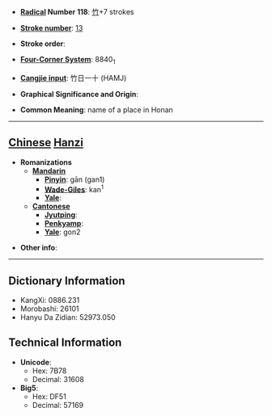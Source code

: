 * '''[[Wiktionary:Chinese radical index| Radical]] Number 118''': [[Wiktionary:Chinese radical index 竹|竹]]+7 strokes

* '''[[Wiktionary:Chinese total strokes index|Stroke number]]''': [[Wiktionary:Chinese total strokes index 13|13]]

* '''Stroke order''': 

* '''[[Wiktionary:Chinese four corner index|Four-Corner System]]''': 8840<sub>1</sub>

* '''[[Wiktionary:Chinese Cangjie index|Cangjie input]]''': 竹日一十 (HAMJ)

* '''Graphical Significance and Origin''': 

* '''Common Meaning''': name of a place in Honan

----

== [[Chinese]] [[Hanzi]] ==

* '''Romanizations'''
** '''[[Mandarin]]'''
*** '''[[Pinyin]]''': gān (gan1)
*** '''[[Wade-Giles]]''': kan<sup>1</sup>
*** '''[[Yale]]''': 
** '''[[Cantonese]]'''
*** '''[[Jyutping]]''':
*** '''[[Penkyamp]]''': 
*** '''[[Yale]]''': gon2

* '''Other info''': 

----

== Dictionary Information ==

* KangXi: 0886.231
* Morobashi: 26101
* Hanyu Da Zidian: 52973.050

== Technical Information ==

* '''Unicode''':
** Hex: 7B78
** Decimal: 31608
* '''Big5''':
** Hex: DF51
** Decimal: 57169